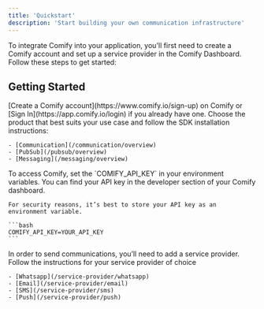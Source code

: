 ```yaml
---
title: 'Quickstart'
description: 'Start building your own communication infrastructure'
---
```


To integrate Comify into your application, you'll first need to create a Comify account and set up a service provider in the Comify Dashboard. Follow these steps to get started:

## Getting Started

<Steps>
  <Step title="Create a Comify Account">
    [Create a Comify account](https://www.comify.io/sign-up) on Comify or [Sign In](https://app.comify.io/login) if you already have one.

  </Step>

  <Step title="Add the SDK into your project">
    Choose the product that best suits your use case and follow the SDK installation instructions:

    - [Communication](/communication/overview)
    - [PubSub](/pubsub/overview)
    - [Messaging](/messaging/overview)

  </Step>

  <Step title="Configure API Keys">
    To access Comify, set the `COMIFY_API_KEY` in your environment variables. You can find your API key in the developer section of your Comify dashboard.

    For security reasons, it’s best to store your API key as an environment variable.

    ```bash
    COMIFY_API_KEY=YOUR_API_KEY
    ```

  </Step>

  <Step title="Add Your Service Provider">
    In order to send communications, you’ll need to add a service provider. Follow the instructions for your service provider of choice

    - [Whatsapp](/service-provider/whatsapp)
    - [Email](/service-provider/email)
    - [SMS](/service-provider/sms)
    - [Push](/service-provider/push)
  </Step>

</Steps>
